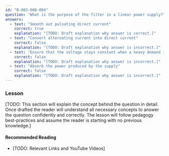 ```yaml
---
id: "B-003-008-004"
question: "What is the purpose of the filter in a linear power supply?"
answers:
  - text: "Smooth out pulsating direct current"
    correct: true
    explanation: "[TODO: Draft explanation why answer is correct.]"
  - text: "Convert alternating current into direct current"
    correct: false
    explanation: "[TODO: Draft explanation why answer is incorrect.]"
  - text: "Ensure that the voltage stays constant when a heavy demand is placed on the supply"
    correct: false
    explanation: "[TODO: Draft explanation why answer is incorrect.]"
  - text: "Absorb the power produced by the supply"
    correct: false
    explanation: "[TODO: Draft explanation why answer is incorrect.]"
---
```


### Lesson

[TODO: This section will explain the concept behind the question in detail. Once drafted the reader will understand all necessary concepts to answer the question confidently and correctly. The lesson will follow pedagogy best-practices and assume the reader is starting with no previous knowledge.]

#### Recommended Reading

- [TODO: Relevant Links and YouTube Videos]
